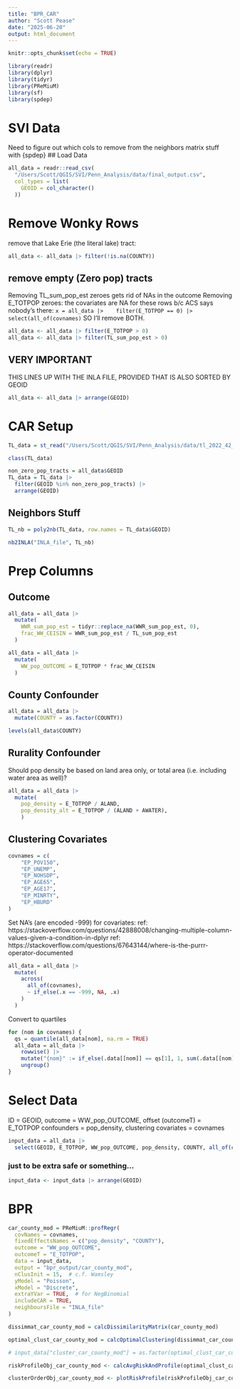 ```yaml
---
title: "BPR_CAR"
author: "Scott Pease"
date: "2025-06-20"
output: html_document
---
```


```r
knitr::opts_chunk$set(echo = TRUE)
```

```r
library(readr)
library(dplyr)
library(tidyr)
library(PReMiuM)
library(sf)
library(spdep)
```

# SVI Data
Need to figure out which cols to remove from the neighbors matrix stuff 
with {spdep}
## Load Data
```r
all_data = readr::read_csv(
  "/Users/Scott/QGIS/SVI/Penn_Analysis/data/final_output.csv",
  col_types = list(
    GEOID = col_character()
  ))
```

# Remove Wonky Rows
remove that Lake Erie (the literal lake) tract:
```r
all_data <- all_data |> filter(!is.na(COUNTY))
```

## remove empty (Zero pop) tracts
Removing TL_sum_pop_est zeroes gets rid of NAs in the outcome
Removing E_TOTPOP zeroes: the covariates are NA for these rows
b/c ACS says nobody's there:
`x = all_data |> 
  filter(E_TOTPOP == 0) |> 
  select(all_of(covnames)
`
SO I'll remove BOTH.
```r
all_data <- all_data |> filter(E_TOTPOP > 0)
all_data <- all_data |> filter(TL_sum_pop_est > 0)
```

## VERY IMPORTANT
THIS LINES UP WITH THE INLA FILE, PROVIDED THAT IS ALSO SORTED BY GEOID
```r
all_data <- all_data |> arrange(GEOID)
```


# CAR Setup
```r
TL_data = st_read("/Users/Scott/QGIS/SVI/Penn_Analysis/data/tl_2022_42_tract/tl_2022_42_tract.shp")
```

```r
class(TL_data)
```

```r
non_zero_pop_tracts = all_data$GEOID
TL_data = TL_data |> 
  filter(GEOID %in% non_zero_pop_tracts) |> 
  arrange(GEOID)
```

## Neighbors Stuff
```r
TL_nb = poly2nb(TL_data, row.names = TL_data$GEOID)
```

```r
nb2INLA("INLA_file", TL_nb)
```


# Prep Columns
## Outcome
```r
all_data = all_data |> 
  mutate(
    WWR_sum_pop_est = tidyr::replace_na(WWR_sum_pop_est, 0),
    frac_WW_CEISIN = WWR_sum_pop_est / TL_sum_pop_est
  )
```

```r
all_data = all_data |> 
  mutate(
    WW_pop_OUTCOME = E_TOTPOP * frac_WW_CEISIN
  )
```

## County Confounder
```r
all_data = all_data |> 
  mutate(COUNTY = as.factor(COUNTY))
```

```r
levels(all_data$COUNTY)
```


## Rurality Confounder
Should pop density be based on land area only, or total area (i.e. including water area as well)?
```r
all_data = all_data |> 
  mutate(
    pop_density = E_TOTPOP / ALAND,
    pop_density_alt = E_TOTPOP / (ALAND + AWATER),
    )
```

## Clustering Covariates
```r
covnames = c(
    "EP_POV150", 
    "EP_UNEMP",
    "EP_NOHSDP",
    "EP_AGE65",
    "EP_AGE17",
    "EP_MINRTY",
    "EP_HBURD"
)
```

Set NA's (are encoded -999) for covariates:
ref: https://stackoverflow.com/questions/42888008/changing-multiple-column-values-given-a-condition-in-dplyr
ref: https://stackoverflow.com/questions/67643144/where-is-the-purrr-operator-documented
```r
all_data = all_data |> 
  mutate(
    across(
      all_of(covnames),
      ~ if_else(.x == -999, NA, .x)
    )
  )
```

Convert to quartiles
```r
for (nom in covnames) {
  qs = quantile(all_data[nom], na.rm = TRUE)
  all_data = all_data |>
    rowwise() |> 
    mutate("{nom}" := if_else(.data[[nom]] == qs[1], 1, sum(.data[[nom]] > qs))) |> 
    ungroup()
}
```

# Select Data
ID = GEOID,
outcome = WW_pop_OUTCOME,
offset (outcomeT) = E_TOTPOP
confounders = pop_density,
clustering covariates = covnames
```r
input_data = all_data |> 
  select(GEOID, E_TOTPOP, WW_pop_OUTCOME, pop_density, COUNTY, all_of(covnames))
```

### just to be extra safe or something...
```r
input_data <- input_data |> arrange(GEOID)
```


# BPR
```r
car_county_mod = PReMiuM::profRegr(
  covNames = covnames,
  fixedEffectsNames = c("pop_density", "COUNTY"),
  outcome = "WW_pop_OUTCOME",
  outcomeT = "E_TOTPOP",
  data = input_data,
  output = "bpr_output/car_county_mod",
  nClusInit = 15,  # c.f. Wamsley
  yModel = "Poisson",
  xModel = "Discrete",
  extraYVar = TRUE,  # for NegBinomial
  includeCAR = TRUE,
  neighboursFile = "INLA_file"
)
```


```r
dissimmat_car_county_mod = calcDissimilarityMatrix(car_county_mod)
```

```r
optimal_clust_car_county_mod = calcOptimalClustering(dissimmat_car_county_mod)
```

```r
# input_data["cluster_car_county_mod"] = as.factor(optimal_clust_car_county_mod[["clustering"]])
```

```r
riskProfileObj_car_county_mod <- calcAvgRiskAndProfile(optimal_clust_car_county_mod)
```

```r
clusterOrderObj_car_county_mod <- plotRiskProfile(riskProfileObj_car_county_mod, "risk_profile_car_county_mod.png")
```
